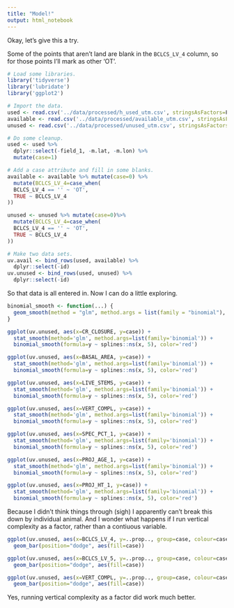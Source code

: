 ```yaml
---
title: "Model!"
output: html_notebook
---
```


Okay, let's give this a try.

Some of the points that aren't land are blank in the `BCLCS_LV_4` column, so for those points I'll mark as other 'OT'.

```r
# Load some libraries.
library('tidyverse')
library('lubridate')
library('ggplot2')

# Import the data.
used <- read.csv('../data/processed/h_used_utm.csv', stringsAsFactors=F)
available <- read.csv('../data/processed/available_utm.csv', stringsAsFactors=F)
unused <- read.csv('../data/processed/unused_utm.csv', stringsAsFactors=F)

# Do some cleanup.
used <- used %>%
  dplyr::select(-field_1, -m.lat, -m.lon) %>%
  mutate(case=1)

# Add a case attribute and fill in some blanks.
available <- available %>% mutate(case=0) %>%
  mutate(BCLCS_LV_4=case_when(
  BCLCS_LV_4 == '' ~ 'OT',
  TRUE ~ BCLCS_LV_4
))

unused <- unused %>% mutate(case=0)%>%
  mutate(BCLCS_LV_4=case_when(
  BCLCS_LV_4 == '' ~ 'OT',
  TRUE ~ BCLCS_LV_4
))

# Make two data sets.
uv.avail <- bind_rows(used, available) %>%
  dplyr::select(-id)
uv.unused <- bind_rows(used, unused) %>%
  dplyr::select(-id)
```

So that data is all entered in. Now I can do a little exploring.

```r
binomial_smooth <- function(...) {
  geom_smooth(method = "glm", method.args = list(family = "binomial"), ...)
}

ggplot(uv.unused, aes(x=CR_CLOSURE, y=case)) +
  stat_smooth(method='glm', method.args=list(family='binomial')) +
  binomial_smooth(formula=y ~ splines::ns(x, 5), color='red')

ggplot(uv.unused, aes(x=BASAL_AREA, y=case)) +
  stat_smooth(method='glm', method.args=list(family='binomial')) +
  binomial_smooth(formula=y ~ splines::ns(x, 5), color='red')

ggplot(uv.unused, aes(x=LIVE_STEMS, y=case)) +
  stat_smooth(method='glm', method.args=list(family='binomial')) +
  binomial_smooth(formula=y ~ splines::ns(x, 5), color='red')

ggplot(uv.unused, aes(x=VERT_COMPL, y=case)) +
  stat_smooth(method='glm', method.args=list(family='binomial')) +
  binomial_smooth(formula=y ~ splines::ns(x, 5), color='red')

ggplot(uv.unused, aes(x=SPEC_PCT_1, y=case)) +
  stat_smooth(method='glm', method.args=list(family='binomial')) +
  binomial_smooth(formula=y ~ splines::ns(x, 5), color='red')

ggplot(uv.unused, aes(x=PROJ_AGE_1, y=case)) +
  stat_smooth(method='glm', method.args=list(family='binomial')) +
  binomial_smooth(formula=y ~ splines::ns(x, 5), color='red')

ggplot(uv.unused, aes(x=PROJ_HT_1, y=case)) +
  stat_smooth(method='glm', method.args=list(family='binomial')) +
  binomial_smooth(formula=y ~ splines::ns(x, 5), color='red')
```

Because I didn't think things through (sigh) I apparently can't break this down by individual animal. And I wonder what happens if I run vertical complexity as a factor, rather than a contiuous variable.

```r
ggplot(uv.unused, aes(x=BCLCS_LV_4, y=..prop.., group=case, colour=case)) +
  geom_bar(position="dodge", aes(fill=case))

ggplot(uv.unused, aes(x=BCLCS_LV_5, y=..prop.., group=case, colour=case)) +
  geom_bar(position="dodge", aes(fill=case))

ggplot(uv.unused, aes(x=VERT_COMPL, y=..prop.., group=case, colour=case)) +
  geom_bar(position="dodge", aes(fill=case))
```

Yes, running vertical complexity as a factor did work much better.